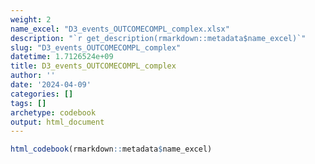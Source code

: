 ```yaml
---
weight: 2
name_excel: "D3_events_OUTCOMECOMPL_complex.xlsx"
description: "`r get_description(rmarkdown::metadata$name_excel)`"
slug: "D3_events_OUTCOMECOMPL_complex"
datetime: 1.7126524e+09
title: D3_events_OUTCOMECOMPL_complex
author: ''
date: '2024-04-09'
categories: []
tags: []
archetype: codebook
output: html_document
---
```


```r
html_codebook(rmarkdown::metadata$name_excel)
```
